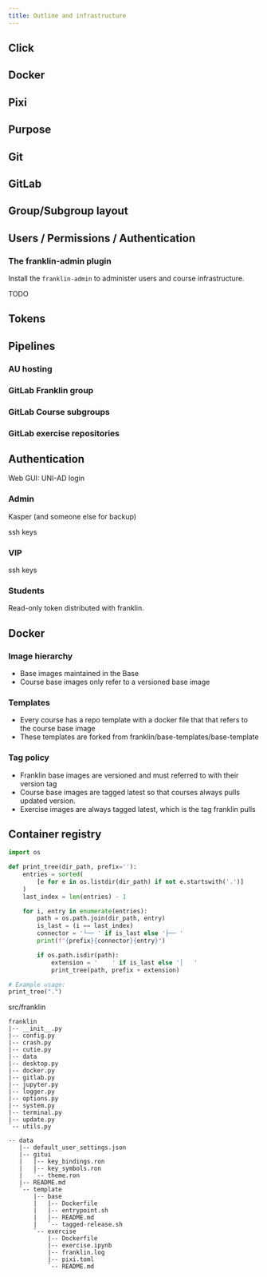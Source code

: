 ```yaml
---
title: Outline and infrastructure
---
```



## Click


## Docker



## Pixi





## Purpose


## Git



## GitLab


## Group/Subgroup layout


## Users / Permissions / Authentication

### The franklin-admin plugin

Install the `franklin-admin` to administer users and course infrastructure.

TODO


## Tokens


## Pipelines



### AU hosting


### GitLab Franklin group


### GitLab Course subgroups


### GitLab exercise repositories


## Authentication

Web GUI: UNI-AD login

### Admin

Kasper (and someone else for backup) 

ssh keys


### VIP

ssh keys


### Students

Read-only token distributed with franklin.


## Docker

### Image hierarchy

- Base images maintained in the Base
- Course base images only refer to a versioned base image

### Templates

- Every course has a repo template with a docker file that that refers to the course base image
- These templates are forked from franklin/base-templates/base-template

### Tag policy

- Franklin base images are versioned and must referred to with their version tag
- Course base images are tagged latest so that courses always pulls updated version.
- Exercise images are always tagged latest, which is the tag franklin pulls


## Container registry




```python
import os

def print_tree(dir_path, prefix=''):
    entries = sorted(
        [e for e in os.listdir(dir_path) if not e.startswith('.')]
    )
    last_index = len(entries) - 1

    for i, entry in enumerate(entries):
        path = os.path.join(dir_path, entry)
        is_last = (i == last_index)
        connector = '└── ' if is_last else '├── '
        print(f"{prefix}{connector}{entry}")

        if os.path.isdir(path):
            extension = '    ' if is_last else '│   '
            print_tree(path, prefix + extension)

# Example usage:
print_tree(".")
```

src/franklin
```
franklin
|-- __init__.py
|-- config.py
|-- crash.py
|-- cutie.py
|-- data
|-- desktop.py
|-- docker.py
|-- gitlab.py
|-- jupyter.py
|-- logger.py
|-- options.py
|-- system.py
|-- terminal.py
|-- update.py
`-- utils.py
```


```
-- data
   |-- default_user_settings.json
   |-- gitui
   |   |-- key_bindings.ron
   |   |-- key_symbols.ron
   |   `-- theme.ron
   |-- README.md
   `-- template
       |-- base
       |   |-- Dockerfile
       |   |-- entrypoint.sh
       |   |-- README.md
       |   `-- tagged-release.sh
       `-- exercise
           |-- Dockerfile
           |-- exercise.ipynb
           |-- franklin.log
           |-- pixi.toml
           `-- README.md

```